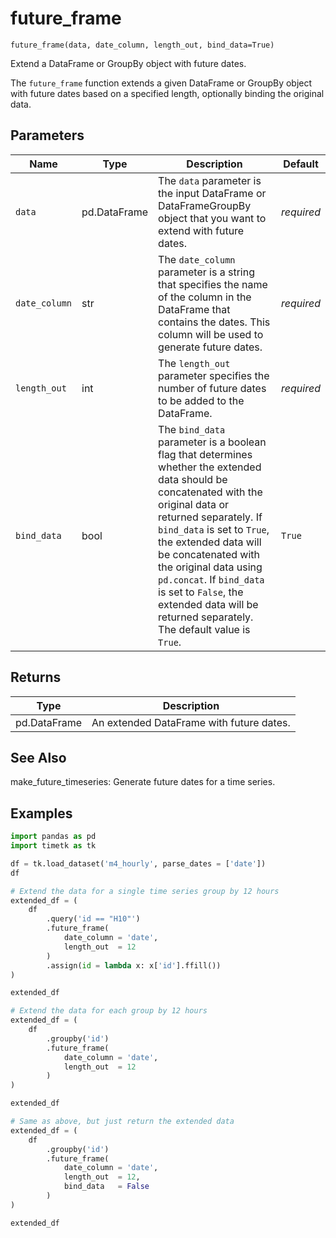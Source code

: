 # future_frame { #timetk.future_frame }

`future_frame(data, date_column, length_out, bind_data=True)`

Extend a DataFrame or GroupBy object with future dates.

The `future_frame` function extends a given DataFrame or GroupBy object with future dates based on a specified length, optionally binding the original data.

## Parameters

| Name          | Type         | Description                                                                                                                                                                                                                                                                                                                                                                                 | Default    |
|---------------|--------------|---------------------------------------------------------------------------------------------------------------------------------------------------------------------------------------------------------------------------------------------------------------------------------------------------------------------------------------------------------------------------------------------|------------|
| `data`        | pd.DataFrame | The `data` parameter is the input DataFrame or DataFrameGroupBy object that you want to extend with future dates.                                                                                                                                                                                                                                                                           | _required_ |
| `date_column` | str          | The `date_column` parameter is a string that specifies the name of the column in the DataFrame that contains the dates. This column will be used to generate future dates.                                                                                                                                                                                                                  | _required_ |
| `length_out`  | int          | The `length_out` parameter specifies the number of future dates to be added to the DataFrame.                                                                                                                                                                                                                                                                                               | _required_ |
| `bind_data`   | bool         | The `bind_data` parameter is a boolean flag that determines whether the extended data should be concatenated with the original data or returned separately. If `bind_data` is set to `True`, the extended data will be concatenated with the original data using `pd.concat`. If `bind_data` is set to `False`, the extended data will be returned separately. The default value is `True`. | `True`     |

## Returns

| Type         | Description                              |
|--------------|------------------------------------------|
| pd.DataFrame | An extended DataFrame with future dates. |

## See Also

make_future_timeseries: Generate future dates for a time series.

## Examples

```python
import pandas as pd
import timetk as tk

df = tk.load_dataset('m4_hourly', parse_dates = ['date'])
df
```

```python
# Extend the data for a single time series group by 12 hours
extended_df = (
    df
        .query('id == "H10"')
        .future_frame(
            date_column = 'date', 
            length_out  = 12
        )
        .assign(id = lambda x: x['id'].ffill())
)

extended_df
```

```python
# Extend the data for each group by 12 hours
extended_df = (
    df
        .groupby('id')
        .future_frame(
            date_column = 'date', 
            length_out  = 12
        )
)

extended_df
```

```python
# Same as above, but just return the extended data
extended_df = (
    df
        .groupby('id')
        .future_frame(
            date_column = 'date', 
            length_out  = 12,
            bind_data   = False
        )
)

extended_df
```